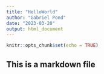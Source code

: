 ---
title: "HelloWorld"
author: "Gabriel Pond"
date: "2023-03-20"
output: html_document
---

```{r setup, include=FALSE}
knitr::opts_chunk$set(echo = TRUE)
```

## This is a markdown file


